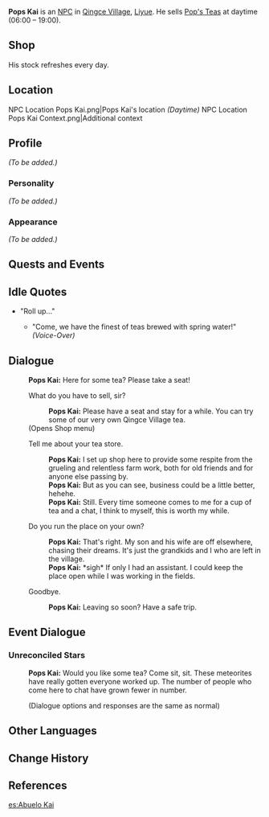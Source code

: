 {{Meta
<!-- REMOVE THIS TEMPLATE AFTER ADDING MISSING INFO -->
|missing_NPC_profile  = yes
}}
{{Character Infobox
|type             = NPC
|region           = Liyue
|image            = NPC Pops Kai.png
|affiliation      = Qingce Village
|title            = Tea Vendor
|voiceEN          = [https://brentmukai.com/ Brent Mukai]<ref name="Brent Mukai">Twitter: [https://twitter.com/brentmukai/status/1356689536948953092 EN VA Self Announcement]</ref>
}}
'''Pops Kai''' {{Lang|zh=凯叔|zh_rm=Kǎi Shū}} is an [[NPC]] in [[Qingce Village]], [[Liyue]]. He sells [[Pop's Teas]] at daytime (06:00 – 19:00).

==Shop==
His stock refreshes every day.

{{Shop/Header|note=Refreshes|total=1|vendor=Pops Kai}}
{{Shop|Pop's Teas|1,000|10|note=Daily|total=1}}
{{Shop/Footer|note=&#32;|total=10,000}}

==Location==
<gallery hideaddbutton="true" captionalign="center">
NPC Location Pops Kai.png|Pops Kai's location ''(Daytime)''
NPC Location Pops Kai Context.png|Additional context
</gallery>

==Profile==
<!-- detailed story/lore information goes here -->
''(To be added.)''

===Personality===
''(To be added.)''

===Appearance===
''(To be added.)''

==Quests and Events==
{{Quest Appearances}}

==Idle Quotes==
*"Roll up..."
**{{A|VO Pops Kai 01.ogg}} "Come, we have the finest of teas brewed with spring water!" ''(Voice-Over)''

==Dialogue==
{{Dialogue start}}
:'''Pops Kai:''' Here for some tea? Please take a seat!
:{{DIcon|Shop}} What do you have to sell, sir?
::'''Pops Kai:''' Please have a seat and stay for a while. You can try some of our very own Qingce Village tea.
:;(Opens Shop menu)
:{{DIcon}} Tell me about your tea store.
::'''Pops Kai:''' I set up shop here to provide some respite from the grueling and relentless farm work, both for old friends and for anyone else passing by.
::'''Pops Kai:''' But as you can see, business could be a little better, hehehe.
::'''Pops Kai:''' Still. Every time someone comes to me for a cup of tea and a chat, I think to myself, this is worth my while.
:{{DIcon}} Do you run the place on your own?
::'''Pops Kai:''' That's right. My son and his wife are off elsewhere, chasing their dreams. It's just the grandkids and I who are left in the village.
::'''Pops Kai:''' *sigh* If only I had an assistant. I could keep the place open while I was working in the fields.
:{{DIcon}} Goodbye.
::'''Pops Kai:''' Leaving so soon? Have a safe trip.
{{Dialogue end}}

==Event Dialogue==
===Unreconciled Stars===
{{Dialogue start}}
:'''Pops Kai:''' Would you like some tea? Come sit, sit. These meteorites have really gotten everyone worked up. The number of people who come here to chat have grown fewer in number.
:;(Dialogue options and responses are the same as normal)
{{Dialogue end}}
<!--
==Trivia==
* Pops Kai has an unused voiceline: {{A|VO Pops Kai 02.ogg}} "A cup of tea would do me a world of good right now..."
-->

==Other Languages==
{{Other Languages
|default_hidden = 1
|en      = Pops Kai
|zhs     = 凯叔
|zhs_rm  = Kǎi Shū
|zht     = 凱叔
|zht_rm  = Kǎi Shú
|ja      = 凱じぃ
|ja_rm   = Gai-jii{{Assumed}}
|ko      = 개언 아저씨
|ko_rm   = Gaeeon Ajeossi
|es      = Abuelo Kai
|fr      = Oncle Kai
|ru      = Дядюшка Кай
|th      = ลุง Kai
|th_rm   = Lung Kai
|vi      = Chú Kai
|de      = Onkel Kai
|id      = Paman Kai
|pt      = Tio Kai
}}

==Change History==
{{Change History|1.0}}

==References==
{{Reflist}}

[[es:Abuelo Kai]]